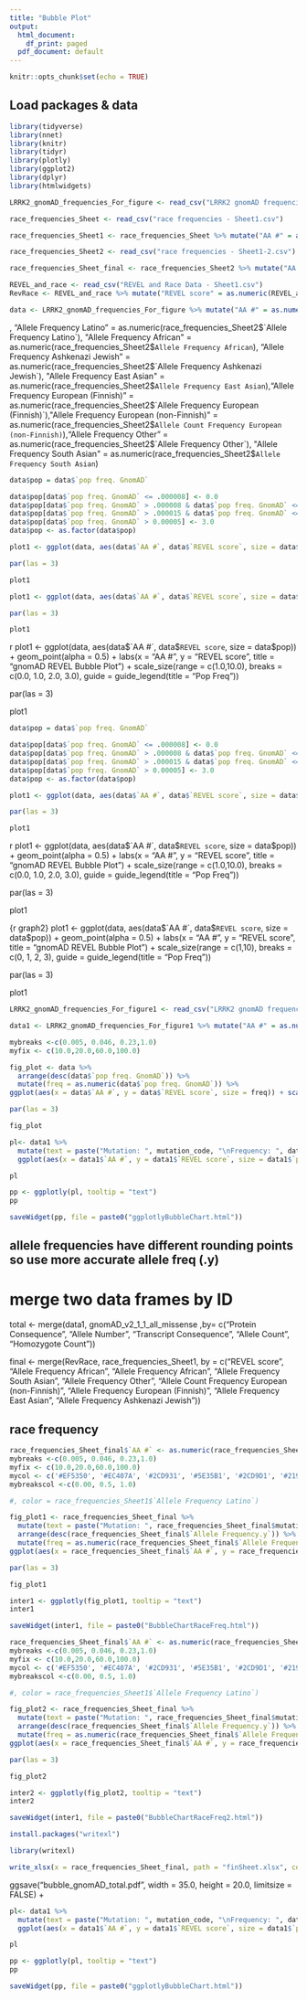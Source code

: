 ```yaml
---
title: "Bubble Plot"
output:
  html_document:
    df_print: paged
  pdf_document: default
---
```


```r
knitr::opts_chunk$set(echo = TRUE)
```

## Load packages & data

```r
library(tidyverse)
library(nnet)
library(knitr)
library(tidyr)
library(plotly)
library(ggplot2)
library(dplyr)
library(htmlwidgets)
```

```r
LRRK2_gnomAD_frequencies_For_figure <- read_csv("LRRK2 gnomAD frequencies - For figure.csv")

race_frequencies_Sheet <- read_csv("race frequencies - Sheet1.csv")

race_frequencies_Sheet1 <- race_frequencies_Sheet %>% mutate("AA #" = as.numeric(race_frequencies_Sheet$`AA #`), "REVEL score" = as.numeric(race_frequencies_Sheet$`REVEL score`), "Allele Frequency Latino" = as.numeric(race_frequencies_Sheet$`Allele Frequency Latino`))

race_frequencies_Sheet2 <- read_csv("race frequencies - Sheet1-2.csv")

race_frequencies_Sheet_final <- race_frequencies_Sheet2 %>% mutate("AA #" = as.numeric(race_frequencies_Sheet2$`AA #`), "REVEL score" = as.numeric(race_frequencies_Sheet2$`REVEL`))

REVEL_and_race <- read_csv("REVEL and Race Data - Sheet1.csv")
RevRace <- REVEL_and_race %>% mutate("REVEL score" = as.numeric(REVEL_and_race$`REVEL`), "Allele Frequency Latino" = as.numeric(REVEL_and_race$`Allele Frequency Latino`), "Allele Frequency African" = as.numeric(REVEL_and_race$`Allele Frequency African`), "Allele Frequency Ashkenazi Jewish" = as.numeric(REVEL_and_race$`Allele Frequency Ashkenazi Jewish`), "Allele Frequency East Asian" = as.numeric(REVEL_and_race$`Allele Frequency East Asian`),"Allele Frequency European (Finnish)" = as.numeric(REVEL_and_race$`Allele Frequency European (Finnish)`),"Allele Count Frequency European (non-Finnish)" = as.numeric(REVEL_and_race$`Allele Count Frequency European (non-Finnish)`),"Allele Frequency Other" = as.numeric(REVEL_and_race$`Allele Frequency Other`), "Allele Frequency South Asian" = as.numeric(REVEL_and_race$`Allele Frequency South Asian`))

data <- LRRK2_gnomAD_frequencies_For_figure %>% mutate("AA #" = as.numeric(LRRK2_gnomAD_frequencies_For_figure$`AA #`), "REVEL score" = as.numeric(LRRK2_gnomAD_frequencies_For_figure$`REVEL score`), Model = rownames(data))
```

, "Allele Frequency Latino" = as.numeric(race_frequencies_Sheet2$`Allele Frequency Latino`), "Allele Frequency African" = as.numeric(race_frequencies_Sheet2$`Allele Frequency African`), "Allele Frequency Ashkenazi Jewish" = as.numeric(race_frequencies_Sheet2$`Allele Frequency Ashkenazi Jewish`), "Allele Frequency East Asian" = as.numeric(race_frequencies_Sheet2$`Allele Frequency East Asian`),"Allele Frequency European (Finnish)" = as.numeric(race_frequencies_Sheet2$`Allele Frequency European (Finnish)`),"Allele Frequency European (non-Finnish)" = as.numeric(race_frequencies_Sheet2$`Allele Count Frequency European (non-Finnish)`),"Allele Frequency Other" = as.numeric(race_frequencies_Sheet2$`Allele Frequency Other`), "Allele Frequency South Asian" = as.numeric(race_frequencies_Sheet2$`Allele Frequency South Asian`)
```r
data$pop = data$`pop freq. GnomAD`

data$pop[data$`pop freq. GnomAD` <= .000008] <- 0.0
data$pop[data$`pop freq. GnomAD` > .000008 & data$`pop freq. GnomAD` <= .000015] <- 1.0
data$pop[data$`pop freq. GnomAD` > .000015 & data$`pop freq. GnomAD` <= 0.00005] <- 2.0
data$pop[data$`pop freq. GnomAD` > 0.00005] <- 3.0
data$pop <- as.factor(data$pop)
```

```r
plot1 <- ggplot(data, aes(data$`AA #`, data$`REVEL score`, size = data$`pop freq. GnomAD`))  + geom_point(alpha = 0.5) + labs(x = "AA #", y = "REVEL score", title = "gnomAD REVEL Bubble Plot")  + scale_size(range = c(.1,25), breaks = c(.000008, .000015, 0.00005, 0.0001), guide = guide_legend(title = "Pop Freq"))

par(las = 3)

plot1
```
```r
plot1 <- ggplot(data, aes(data$`AA #`, data$`REVEL score`, size = data$`pop freq. GnomAD`))  + geom_point(alpha = 0.5) + labs(x = "AA #", y = "REVEL score", title = "gnomAD REVEL Bubble Plot")  + scale_size_binned(range = c(.1,10), breaks = c(.000008, .000015, 0.00005, 0.0001), guide = guide_legend(title = "Pop Freq"))

par(las = 3)

plot1
```

{r graph1}
plot1 <- ggplot(data, aes(data$`AA #`, data$`REVEL score`, size = data$pop))  + geom_point(alpha = 0.5) + labs(x = "AA #", y = "REVEL score", title = "gnomAD REVEL Bubble Plot") + scale_size(range = c(1.0,10.0), breaks = c(0.0, 1.0, 2.0, 3.0), guide = guide_legend(title = "Pop Freq"))

par(las = 3)

plot1


```r
data$pop = data$`pop freq. GnomAD`

data$pop[data$`pop freq. GnomAD` <= .000008] <- 0.0
data$pop[data$`pop freq. GnomAD` > .000008 & data$`pop freq. GnomAD` <= .000015] <- 1.0
data$pop[data$`pop freq. GnomAD` > .000015 & data$`pop freq. GnomAD` <= 0.00005] <- 2.0
data$pop[data$`pop freq. GnomAD` > 0.00005] <- 3.0
data$pop <- as.factor(data$pop)
```

```r
plot1 <- ggplot(data, aes(data$`AA #`, data$`REVEL score`, size = data$`pop freq. GnomAD`))  + geom_point(alpha = 0.5) + labs(x = "AA #", y = "REVEL score", title = "gnomAD REVEL Bubble Plot")  + scale_size(range = c(.1,25), breaks = c(.000008, .000015, 0.00005, 0.0001), guide = guide_legend(title = "Pop Freq"))

par(las = 3)

plot1
```

{r graph1}
plot1 <- ggplot(data, aes(data$`AA #`, data$`REVEL score`, size = data$pop))  + geom_point(alpha = 0.5) + labs(x = "AA #", y = "REVEL score", title = "gnomAD REVEL Bubble Plot") + scale_size(range = c(1.0,10.0), breaks = c(0.0, 1.0, 2.0, 3.0), guide = guide_legend(title = "Pop Freq"))

par(las = 3)

plot1



{r graph2}
plot1 <- ggplot(data, aes(data$`AA #`, data$`REVEL score`, size = data$pop))  + geom_point(alpha = 0.5) + labs(x = "AA #", y = "REVEL score", title = "gnomAD REVEL Bubble Plot") + scale_size(range = c(1,10), breaks = c(0, 1, 2, 3), guide = guide_legend(title = "Pop Freq"))

par(las = 3)

plot1

```r
LRRK2_gnomAD_frequencies_For_figure1 <- read_csv("LRRK2 gnomAD frequencies - Sheet1.csv")

data1 <- LRRK2_gnomAD_frequencies_For_figure1 %>% mutate("AA #" = as.numeric(LRRK2_gnomAD_frequencies_For_figure1$`AA position`), "REVEL score" = as.numeric(LRRK2_gnomAD_frequencies_For_figure1$`REVEL`), Model = rownames(data))
```






```r
mybreaks <-c(0.005, 0.046, 0.23,1.0)
myfix <- c(10.0,20.0,60.0,100.0)

fig_plot <- data %>%
  arrange(desc(data$`pop freq. GnomAD`)) %>%
  mutate(freq = as.numeric(data$`pop freq. GnomAD`)) %>%
ggplot(aes(x = data$`AA #`, y = data$`REVEL score`, size = freq)) + scale_size(range = c(10,80.0), breaks = mybreaks, name = "Frequency") + geom_point(alpha = 0.5) + scale_y_continuous(name = "REVEL score", limits = c(0,1)) + scale_x_continuous(name = "Amino Acid Number", limits = c(0,2527)) + theme(legend.title = element_text(size = 20), legend.text = element_text(size = 20)) + xlab("Amino Acid Number") + labs(title = "gnnomAD AA vs. REVEL with Freq") + ggsave("bubble_gnomAD.pdf", width = 35.0, height = 20.0, limitsize = FALSE)

par(las = 3)

fig_plot
```


```r
pl<- data1 %>%
  mutate(text = paste("Mutation: ", mutation_code, "\nFrequency: ", data1$`pop freq. GnomAD`, "\nREVEL score: ", REVEL, sep = "")) %>%
  ggplot(aes(x = data1$`AA #`, y = data1$`REVEL score`, size = data1$`pop freq. GnomAD`, text = text)) + scale_size(range = c(3.0,80.0), breaks = mybreaks, name = "Frequency") + scale_y_continuous(name = "REVEL score", limits = c(0,1)) + scale_x_continuous(name = "Amino Acid Number", limits = c(0,2527)) + theme(legend.title = element_text(size = 20), legend.text = element_text(size = 20)) + xlab("Amino Acid Number") + labs(title = "gnnomAD AA vs. REVEL with Freq") + geom_point(alpha = 0.5) + ggsave("bubble.pdf", width = 25, height = 15, limitsize = FALSE)

pl

pp <- ggplotly(pl, tooltip = "text")
pp

saveWidget(pp, file = paste0("ggplotlyBubbleChart.html"))


```


## allele frequencies have different rounding points so use more accurate allele freq (.y)
# merge two data frames by ID
total <- merge(data1, gnomAD_v2_1_1_all_missense ,by= c("Protein Consequence", "Allele Number", "Transcript Consequence", "Allele Count", "Homozygote Count"))

final <- merge(RevRace, race_frequencies_Sheet1, by = c("REVEL score", "Allele Frequency African", "Allele Frequency African", "Allele Frequency South Asian", "Allele Frequency Other", "Allele Count Frequency European (non-Finnish)", "Allele Frequency European (Finnish)", "Allele Frequency East Asian", "Allele Frequency Ashkenazi Jewish"))




## race frequency


```r
race_frequencies_Sheet_final$`AA #` <- as.numeric(race_frequencies_Sheet_final$`AA #`)
mybreaks <-c(0.005, 0.046, 0.23,1.0)
myfix <- c(10.0,20.0,60.0,100.0)
mycol <- c('#EF5350', '#EC407A', '#2CD931', '#5E35B1', '#2CD9D1', '#2196F3', '#263238', '#00796B', '#FBC02D')
mybreakscol <-c(0.00, 0.5, 1.0)

#, color = race_frequencies_Sheet1$`Allele Frequency Latino`)

fig_plot1 <- race_frequencies_Sheet_final %>%
  mutate(text = paste("Mutation: ", race_frequencies_Sheet_final$mutation_code, "\nFrequency: ", race_frequencies_Sheet_final$`pop freq. GnomAD`, "\nREVEL score: ", race_frequencies_Sheet_final$REVEL,"\nRace: ", race_frequencies_Sheet_final$Race, sep = "")) %>%
  arrange(desc(race_frequencies_Sheet_final$`Allele Frequency.y`)) %>%
  mutate(freq = as.numeric(race_frequencies_Sheet_final$`Allele Frequency.y`)) %>%
ggplot(aes(x = race_frequencies_Sheet_final$`AA #`, y = race_frequencies_Sheet_final$`REVEL score`, size = freq, color = race_frequencies_Sheet_final$`Race`, text = text)) + scale_size(range = c(3.0,80.0), breaks = mybreaks, name = "Frequency") + scale_y_continuous(name = "REVEL score", limits = c(0,1)) + scale_x_continuous(name = "Amino Acid Number", limits = c(0,2527)) + scale_color_manual(values = mycol, name = "Race") + theme(legend.title = element_text(size = 15), legend.text = element_text(size = 15)) + xlab("Amino Acid Number") + labs(title = "gnomAD AA vs. REVEL with Freq")+geom_point(alpha = 0.5) + ggsave("bubble_race_frequency.pdf", width = 25, height = 15, limitsize = FALSE)

par(las = 3)

fig_plot1
```

```r
  
inter1 <- ggplotly(fig_plot1, tooltip = "text")
inter1

saveWidget(inter1, file = paste0("BubbleChartRaceFreq.html"))

```



```r
race_frequencies_Sheet_final$`AA #` <- as.numeric(race_frequencies_Sheet_final$`AA #`)
mybreaks <-c(0.005, 0.046, 0.23,1.0)
myfix <- c(10.0,20.0,60.0,100.0)
mycol <- c('#EF5350', '#EC407A', '#2CD931', '#5E35B1', '#2CD9D1', '#2196F3', '#263238', '#00796B', '#FBC02D')
mybreakscol <-c(0.00, 0.5, 1.0)

#, color = race_frequencies_Sheet1$`Allele Frequency Latino`)

fig_plot2 <- race_frequencies_Sheet_final %>%
  mutate(text = paste("Mutation: ", race_frequencies_Sheet_final$mutation_code, "\nFrequency: ", race_frequencies_Sheet_final$`pop freq. GnomAD`, "\nREVEL score: ", race_frequencies_Sheet_final$REVEL,"\nRace: ", race_frequencies_Sheet_final$Race, sep = "")) %>%
  arrange(desc(race_frequencies_Sheet_final$`Allele Frequency.y`)) %>%
  mutate(freq = as.numeric(race_frequencies_Sheet_final$`Allele Frequency.y`)) %>%
ggplot(aes(x = race_frequencies_Sheet_final$`AA #`, y = race_frequencies_Sheet_final$`REVEL score`, size = freq, color = race_frequencies_Sheet_final$`Race`, text = text)) + scale_size(range = c(3.0,80.0), breaks = mybreaks, name = "Frequency") + scale_y_continuous(name = "REVEL score", limits = c(0,1)) + scale_color_manual(values = mycol, name = "Race") + theme(legend.title = element_text(size = 15), legend.text = element_text(size = 15)) + xlab("Amino Acid Number") + labs(title = "gnomAD AA vs. REVEL with Freq")+geom_point(alpha = 0.5) + ggsave("bubble_race_frequency2.pdf", width = 25, height = 15, limitsize = FALSE)

par(las = 3)

fig_plot2

inter2 <- ggplotly(fig_plot2, tooltip = "text")
inter2

saveWidget(inter1, file = paste0("BubbleChartRaceFreq2.html"))

install.packages("writexl")

library(writexl)

write_xlsx(x = race_frequencies_Sheet_final, path = "finSheet.xlsx", col_names = TRUE)


```

 ggsave("bubble_gnomAD_total.pdf", width = 35.0, height = 20.0, limitsize = FALSE) + 

```r
pl<- data1 %>%
  mutate(text = paste("Mutation: ", mutation_code, "\nFrequency: ", data1$`pop freq. GnomAD`, "\nREVEL score: ", REVEL, sep = "")) %>%
  ggplot(aes(x = data1$`AA #`, y = data1$`REVEL score`, size = data1$`pop freq. GnomAD`, text = text)) + scale_size(range = c(3.0,80.0), breaks = mybreaks, name = "Frequency") + scale_y_continuous(name = "REVEL score", limits = c(0,1)) + scale_x_continuous(name = "Amino Acid Number", limits = c(0,2527)) + theme(legend.title = element_text(size = 20), legend.text = element_text(size = 20)) + xlab("Amino Acid Number") + labs(title = "gnnomAD AA vs. REVEL with Freq") + geom_point(alpha = 0.5)

pl

pp <- ggplotly(pl, tooltip = "text")
pp

saveWidget(pp, file = paste0("ggplotlyBubbleChart.html"))


```


